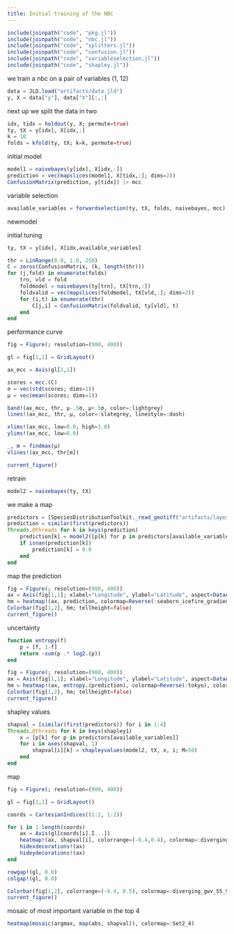 ```yaml
---
title: Initial training of the NBC
---
```


```julia
include(joinpath("code", "pkg.jl"))
include(joinpath("code", "nbc.jl"))
include(joinpath("code", "splitters.jl"))
include(joinpath("code", "confusion.jl"))
include(joinpath("code", "variableselection.jl"))
include(joinpath("code", "shapley.jl"))
```

we train a nbc on a pair of variables (1, 12)

```julia
data = JLD.load("artifacts/data.jld")
y, X = data["y"], data["X"][:,:]
```

next up we split the data in two

```julia
idx, tidx = holdout(y, X; permute=true)
ty, tX = y[idx], X[idx,:]
k = 10
folds = kfold(ty, tX; k=k, permute=true)
```

initial model

```julia
model1 = naivebayes(y[idx], X[idx,:])
prediction = vec(mapslices(model1, X[tidx,:]; dims=2))
ConfusionMatrix(prediction, y[tidx]) |> mcc
```

variable selection

```julia
available_variables = forwardselection(ty, tX, folds, naivebayes, mcc)
```

newmodel

initial tuning

```julia
ty, tX = y[idx], X[idx,available_variables]

thr = LinRange(0.0, 1.0, 250)
C = zeros(ConfusionMatrix, (k, length(thr)))
for (j,fold) in enumerate(folds)
    trn, vld = fold
    foldmodel = naivebayes(ty[trn], tX[trn,:])
    foldvalid = vec(mapslices(foldmodel, tX[vld,:]; dims=2))
    for (i,t) in enumerate(thr)
        C[j,i] = ConfusionMatrix(foldvalid, ty[vld], t)
    end
end
```

performance curve

```julia
fig = Figure(; resolution=(900, 400))

gl = fig[1,1] = GridLayout()

ax_mcc = Axis(gl[1,1])

scores = mcc.(C)
σ = vec(std(scores; dims=1))
μ = vec(mean(scores; dims=1))

band!(ax_mcc, thr, μ-.5σ, μ+.5σ, color=:lightgrey)
lines!(ax_mcc, thr, μ, color=:slategrey, linestyle=:dash)

xlims!(ax_mcc, low=0.0, high=1.0)
ylims!(ax_mcc, low=0.0)

_, m = findmax(μ)
vlines!(ax_mcc, thr[m])

current_figure()
```

retrain

```julia
model2 = naivebayes(ty, tX)
```

we make a map

```julia
predictors = [SpeciesDistributionToolkit._read_geotiff("artifacts/layers.tiff", SimpleSDMResponse; bandnumber=i) for i in axes(X, 2)]
prediction = similar(first(predictors))
Threads.@threads for k in keys(prediction)
    prediction[k] = model2([p[k] for p in predictors[available_variables]])
    if isnan(prediction[k])
        prediction[k] = 0.0
    end
end
```

map the prediction

```julia
fig = Figure(; resolution=(900, 400))
ax = Axis(fig[1,1]; xlabel="Longitude", ylabel="Latitude", aspect=DataAspect())
hm = heatmap!(ax, prediction, colormap=Reverse(:seaborn_icefire_gradient), colorrange=(0., 1.))
Colorbar(fig[1,2], hm; tellheight=false)
current_figure()
```

uncertainty

```julia
function entropy(f)
    p = [f, 1-f]
    return -sum(p .* log2.(p))
end

fig = Figure(; resolution=(900, 400))
ax = Axis(fig[1,1]; xlabel="Longitude", ylabel="Latitude", aspect=DataAspect())
hm = heatmap!(ax, entropy.(prediction), colormap=Reverse(:tokyo), colorrange=(0., 1.))
Colorbar(fig[1,2], hm; tellheight=false)
current_figure()
```

shapley values

```julia
shapval = [similar(first(predictors)) for i in 1:4]
Threads.@threads for k in keys(shapley1)
    x = [p[k] for p in predictors[available_variables]]
    for i in axes(shapval, 1)
        shapval[i][k] = shapleyvalues(model2, tX, x, i; M=50)
    end
end
```

map

```julia
fig = Figure(; resolution=(900, 400))

gl = fig[1,1] = GridLayout()

coords = CartesianIndices((1:2, 1:2))

for i in 1:length(coords)
    ax = Axis(gl[coords[i].I...])
    heatmap!(ax, shapval[i], colorrange=(-0.4,0.4), colormap=:diverging_gwv_55_95_c39_n256, aspect=DataAspect())
    hidexdecorations!(ax)
    hideydecorations!(ax)
end

rowgap!(gl, 0.0)
colgap!(gl, 0.0)

Colorbar(fig[1,2], colorrange=(-0.4, 0.5), colormap=:diverging_gwv_55_95_c39_n256; tellheight=false)
current_figure()
```

mosaic of most important variable in the top 4

```julia
heatmap(mosaic(argmax, map(abs, shapval)), colormap=:Set2_4)
```